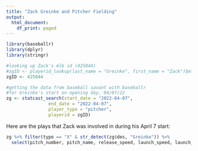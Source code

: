 ```yaml
---
title: "Zack Greinke and Pitcher Fielding"
output:
  html_document:
    df_print: paged
---
```


 
```r

library(baseballr)
library(dplyr)
library(stringr)

#looking up Zack's mlb id (425844)
#zgID <- playerid_lookup(last_name = "Greinke", first_name = "Zack")$mlbam_id
zgID <- 425844

#getting the data from baseball savant with baseballr
#for Greinke's start on opening day, 04/07/22
zg <- statcast_search(start_date = "2022-04-07", 
                end_date = "2022-04-07",
                player_type = "pitcher",
                playerid = zgID)

```

Here are the plays that Zack was involved in during his April 7 start:

```r
zg %>% filter(type == "X" & str_detect(zg$des, "Greinke")) %>% 
  select(pitch_number, pitch_name, release_speed, launch_speed, launch_angle, des)

```


